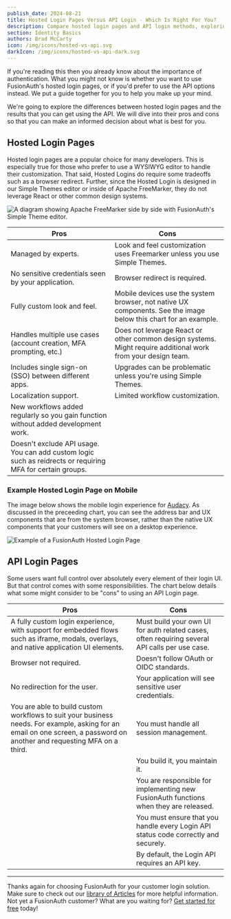 ```yaml
---
publish_date: 2024-08-21
title: Hosted Login Pages Versus API Login - Which Is Right For You?
description: Compare hosted login pages and API login methods, exploring their pros and cons to help you choose the best authentication solution for your application.
section: Identity Basics
authors: Brad McCarty
icon: /img/icons/hosted-vs-api.svg
darkIcon: /img/icons/hosted-vs-api-dark.svg
---
```


If you're reading this then you already know about the importance of authentication. What you might not know is whether you want to use FusionAuth's hosted login pages, or if you'd prefer to use the API options instead. We put a guide together for you to help you make up your mind.

We're going to explore the differences between hosted login pages and the results that you can get using the API. We will dive into their pros and cons so that you can make an informed decision about what is best for you.

## Hosted Login Pages

Hosted login pages are a popular choice for many developers. This is especially true for those who prefer to use a WYSIWYG editor to handle their customization. That said, Hosted Logins do require some tradeoffs such as a browser redirect. Further, since the Hosted Login is designed in our Simple Themes editor or inside of Apache FreeMarker, they do not leverage React or other common design systems.

![A diagram showing Apache FreeMarker side by side with FusionAuth's Simple Theme editor.](/img/articles/hosted-vs-api/simple-vs-freemarker.png)

|Pros                                   |Cons                                   |
|-----                                  |-----                                  |
|Managed by experts.|Look and feel customization uses Freemarker unless you use Simple Themes.|
|No sensitive credentials seen by your application.|Browser redirect is required.|
|Fully custom look and feel.|Mobile devices use the system browser, not native UX components. See the image below this chart for an example.|
|Handles multiple use cases (account creation, MFA prompting, etc.)|Does not leverage React or other common design systems. Might require additional work from your design team.|
|Includes single sign-on (SSO) between different apps.|Upgrades can be problematic unless you're using Simple Themes.|
|Localization support.|Limited workflow customization.|
|New workflows added regularly so you gain function without added development work.||
|Doesn't exclude API usage. You can add custom logic such as reidrects or requiring MFA for certain groups.||

### Example Hosted Login Page on Mobile
The image below shows the mobile login experience for [Audacy](https://audacy.com). As discussed in the preceeding chart, you can see the address bar and UX components that are from the system browser, rather than the native UX components that your customers will see on a desktop experience.

![Example of a FusionAuth Hosted Login Page](/img/articles/hosted-vs-api/built-with-fusionauth.png)

## API Login Pages

Some users want full control over absolutely every element of their login UI. But that control comes with some responsibilities. The chart below details what some might consider to be "cons" to using an API Login page.

| Pros | Cons |
|---|---|
| A fully custom login experience, with support for embedded flows  such as iframe, modals, overlays, and native application UI elements. | Must build your own UI for auth related cases, often requiring several API calls per use case. |
| Browser not required. | Doesn't follow OAuth or OIDC standards. |
| No redirection for the user. | Your application will see sensitive user credentials. |
| You are able to build custom workflows to suit your business needs. For example, asking for an email on one screen, a password on another and requesting MFA on a third. | You must handle all session management.  |
|  | You build it, you maintain it. |
|  | You are responsible for implementing new FusionAuth functions when they are released. |
|  | You must ensure that you handle every Login API status code correctly and securely. |
|  | By default, the Login API requires an API key. |
___

Thanks again for choosing FusionAuth for your customer login solution. Make sure to check out our [library of Articles](/articles) for more helpful information. Not yet a FusionAuth customer? What are you waiting for? [Get started for free](/download) today!
